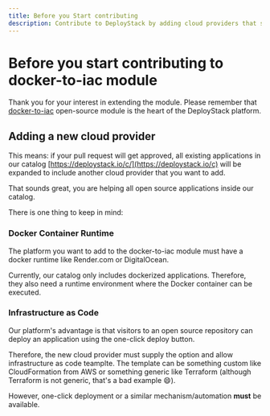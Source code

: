 ```yaml
---
title: Before you Start contributing
description: Contribute to DeployStack by adding cloud providers that support Docker runtime and infrastructure as code. Your work benefits the entire open-source community.
---
```


# Before you start contributing to docker-to-iac module

Thank you for your interest in extending the module. Please remember that [docker-to-iac](https://github.com/deploystackio/docker-to-iac) open-source module is the heart of the DeployStack platform.

## Adding a new cloud provider

This means: if your pull request will get approved, all existing applications in our catalog [https://deploystack.io/c/](https://deploystack.io/c) will be expanded to include another cloud provider that you want to add.

That sounds great, you are helping all open source applications inside our catalog.

There is one thing to keep in mind:

### Docker Container Runtime

The platform you want to add to the docker-to-iac module must have a docker runtime like Render.com or DigitalOcean.

Currently, our catalog only includes dockerized applications. Therefore, they also need a runtime environment where the Docker container can be executed.

### Infrastructure as Code

Our platform's advantage is that visitors to an open source repository can deploy an application using the one-click deploy button.

Therefore, the new cloud provider must supply the option and allow infrastructure as code teamplte. The template can be something custom like CloudFormation from AWS or something generic like Terraform (although Terraform is not generic, that's a bad example 😄).

However, one-click deployment or a similar mechanism/automation __must__ be available.
